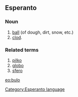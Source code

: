 ==Esperanto==
===Noun===
# [[ball]] (of dough, dirt, snow, etc.)
# [[clod]].
===Related terms===
# [[pilko]]
# [[globo]]
# [[sfero]]

[[eo:bulo]]
[[Category:Esperanto language]]
{{Universala Vortaro}}